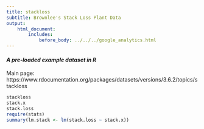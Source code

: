 ```yaml
---
title: stackloss
subtitle: Brownlee's Stack Loss Plant Data
output:
    html_document:
        includes:
            before_body: ../../../google_analytics.html
---
```


#### *A pre-loaded example dataset in R*
Main page: https://www.rdocumentation.org/packages/datasets/versions/3.6.2/topics/stackloss

```r
stackloss
stack.x
stack.loss
require(stats)
summary(lm.stack <- lm(stack.loss ~ stack.x))
```
